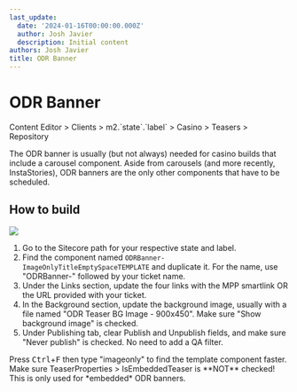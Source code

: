 ```yaml
---
last_update:
  date: '2024-01-16T00:00:00.000Z'
  author: Josh Javier
  description: Initial content
authors: Josh Javier
title: ODR Banner
---
```


# ODR Banner

<Admonition type="info" title="Sitecore Path">
  Content Editor > Clients > m2.`state`.`label` > Casino > Teasers > Repository
</Admonition>

The ODR banner is usually (but not always) needed for casino builds that include a carousel component. Aside from carousels (and more recently, InstaStories), ODR banners are the only other components that have to be scheduled.

## How to build

![](https://res.cloudinary.com/dlfu36fiw/image/upload/v1709887479/builds/odr-banner/f6kav9s5gtkjplnrroql.png)

1. Go to the Sitecore path for your respective state and label.
2. Find the component named `ODRBanner-ImageOnlyTitleEmptySpaceTEMPLATE` and duplicate it. For the name, use "ODRBanner-" followed by your ticket name.
3. Under the Links section, update the four links with the MPP smartlink OR the URL provided with your ticket.
4. In the Background section, update the background image, usually with a file named "ODR Teaser BG Image - 900x450". Make sure "Show background image" is checked.
5. Under Publishing tab, clear Publish and Unpublish fields, and make sure "Never publish" is checked. No need to add a QA filter.

<Admonition type="note" title="Note">
  Press <kbd>Ctrl</kbd>+<kbd>F</kbd> then type "imageonly" to find the template component faster.
</Admonition>

<Admonition type="note" title="Note">
  Make sure TeaserProperties > IsEmbeddedTeaser is **NOT** checked! This is only used for *embedded* ODR banners.
</Admonition>
